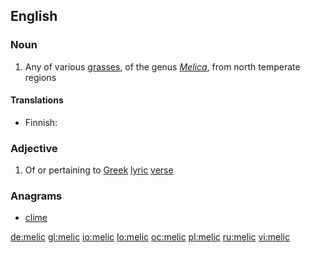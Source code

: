 ==English==

===Noun===
{{en-noun}}

# Any of various [[grass]]es, of the genus ''[[Melica]]'', from north temperate regions

====Translations====
{{trans-top|grass}}
* Finnish: {{t-|fi|helmikkä}}
{{trans-mid}}
{{trans-bottom}}

===Adjective===
{{en-adj}}

# Of or pertaining to [[Greek]] [[lyric]] [[verse]]

===Anagrams===
* [[clime#English|clime]]

[[de:melic]]
[[gl:melic]]
[[io:melic]]
[[lo:melic]]
[[oc:melic]]
[[pl:melic]]
[[ru:melic]]
[[vi:melic]]
